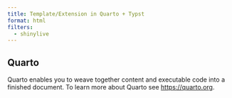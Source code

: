 ```yaml
---
title: Template/Extension in Quarto + Typst
format: html
filters:
  - shinylive
---
```


## Quarto

Quarto enables you to weave together content and executable code into a finished document. To learn more about Quarto see <https://quarto.org>.
